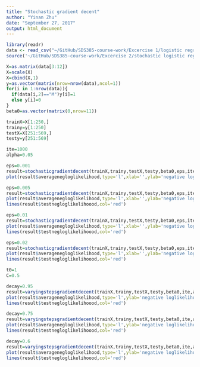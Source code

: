 ```yaml
---
title: "Stochastic gradient decent"
author: "Yinan Zhu"
date: "September 27, 2017"
output: html_document
---
```


```r
library(readr)
data <- read_csv("~/GitHub/SDS385-course-work/Excercise 1/logistic regression/wdbc.csv",col_names = FALSE)
source('~/GitHub/SDS385-course-work/Excercise 2/stochastic logistic regression/gradient decent functions.R')
```
```r
X=as.matrix(data[3:12])
X=scale(X)
X=cbind(X,1)
y=as.vector(matrix(nrow=nrow(data),ncol=1))
for(i in 1:nrow(data)){
  if(data[i,2]=="M")y[i]=1
  else y[i]=0
}
beta0=as.vector(matrix(0,nrow=11))

trainX=X[1:250,]
trainy=y[1:250]
testX=X[251:569,]
testy=y[251:569]
```
```r
ite=1000
alpha=0.05
```

```r
eps=0.001
result=stochasticgradientdecent(trainX,trainy,testX,testy,beta0,eps,ite,alpha)
plot(result$averagenegloglikelihood,type='l',xlab='',ylab='negative loglikelihood',sub='eps=0.001')
```

```r
eps=0.005
result=stochasticgradientdecent(trainX,trainy,testX,testy,beta0,eps,ite,alpha)
plot(result$averagenegloglikelihood,type='l',xlab='',ylab='negative loglikelihood',sub='eps=0.005')
lines(result$testnegloglikelihoood,col='red')
```
```r
eps=0.01
result=stochasticgradientdecent(trainX,trainy,testX,testy,beta0,eps,ite,alpha)
plot(result$averagenegloglikelihood,type='l',xlab='',ylab='negative loglikelihood',sub='eps=0.01')
lines(result$testnegloglikelihoood,col='red')
```
```r
eps=0.02
result=stochasticgradientdecent(trainX,trainy,testX,testy,beta0,eps,ite,alpha)
plot(result$averagenegloglikelihood,type='l',xlab='',ylab='negative loglikelihood',sub='eps=0.02')
lines(result$testnegloglikelihoood,col='red')
```

```r
t0=1
C=0.5
```

```r
decay=0.95
result=varyingstepsgradientdecent(trainX,trainy,testX,testy,beta0,ite,alpha,decay,t0,C)
plot(result$averagenegloglikelihood,type='l',ylab='negative loglikelihood',xlab='',sub='decay=0.95')
lines(result$testnegloglikelihoood,col='red')
```

```r
decay=0.75
result=varyingstepsgradientdecent(trainX,trainy,testX,testy,beta0,ite,alpha,decay,t0,C)
plot(result$averagenegloglikelihood,type='l',ylab='negative loglikelihood',xlab='',sub='decay=0.75')
lines(result$testnegloglikelihoood,col='red')
```

```r
decay=0.6
result=varyingstepsgradientdecent(trainX,trainy,testX,testy,beta0,ite,alpha,decay,t0,C)
plot(result$averagenegloglikelihood,type='l',ylab='negative loglikelihood',xlab='',sub='decay=0.6')
lines(result$testnegloglikelihoood,col='red')
```
